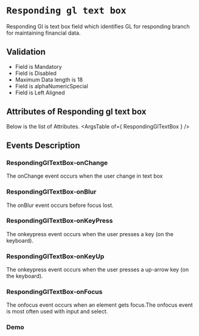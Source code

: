 <!-- Custom-MDX-Documentation.mdx -->

# `Responding gl text box`

Responding Gl is text box field which identifies GL for responding branch for maintaining financial data.

## Validation 
- Field is Mandatory
- Field is Disabled
- Maximum Data length is 18
- Field is alphaNumericSpecial
- Field is Left Aligned

## Attributes of Responding gl text box
Below is the list of Attributes.
<ArgsTable of={ RespondingGlTextBox } /> 

## Events Description

### RespondingGlTextBox-onChange

The onChange event occurs when the user change in text box

### RespondingGlTextBox-onBlur

The onBlur event occurs before focus lost.

### RespondingGlTextBox-onKeyPress

The onkeypress event occurs when the user presses a key (on the keyboard).

### RespondingGlTextBox-onKeyUp

The onkeypress event occurs when the user presses a up-arrow key (on the keyboard).

### RespondingGlTextBox-onFocus

The onfocus event occurs when an element gets focus.The onfocus event is most often used with input and select.
### Demo

<Canvas>
<Story id="respondinggltextbox--primary" />
</Canvas>

 